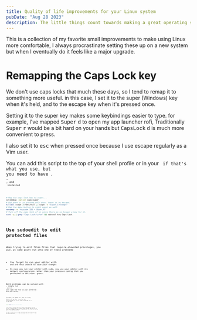 ```yaml
---
title: Quality of life improvements for your Linux system
pubDate: "Aug 28 2023"
description: The little things count towards making a great operating system
---
```


<span class="leadin">This is a collection of my favorite</span> small improvements to make using Linux more comfortable, I always procrastinate setting these up on a new system but when I eventually do it feels like a major upgrade.

# Remapping the Caps Lock key

We don't use caps locks that much these days, so I tend to remap it to something more useful. in this case, I set it to the super (Windows) key when it's held, and to the escape key when it's pressed once.

Setting it to the super key makes some keybindings easier to type. for example, I've mapped <kbd>Super</kbd> <kbd>d</kbd> to open my app launcher rofi, Traditionally <kbd>Super</kbd> <kbd>r</kbd> would be a bit hard on your hands but <kbd>CapsLock</kbd> <kbd>d</kbd> is much more convenient to press.

I also set it to <kbd>esc</kbd> when pressed once because I use escape regularly as a Vim user.

You can add this script to the top of your shell profile or in your <Code lang="bash" code=".xsession" inline /> if that's what you use, but you need to have <Code lang="bash" code="setxkbmap" inline />, <Code lang="bash" code="xmodmap" inline />, <Code lang="bash" code="xset" inline />, and <Code lang="bash" code="xcape" inline /> installed

```bash title=".zshrc"
# Map the caps lock key to super...
setxkbmap -option caps:super
# But when it is pressed only once, treat it as escape.
killall xcape 2>/dev/null ; xcape -e 'Super_L=Escape'
# Map the menu button to right super as well.
xmodmap -e 'keycode 135 = Super_R'
# Turn off the caps lock if on since there is no longer a key for it.
xset -q | grep "Caps Lock:\s*on" && xdotool key Caps_Lock
```

# Use sudoedit to edit protected files

When trying to edit files files that require elevated privileges, you will at some point run into one of these problems

- You forget to run your editor with  <Code code="sudo" lang="bash" /> and are thus unable to save your changes
- In case you run your editor with sudo, you use your editor with its default configuration rather than your precious config that you perfected to oblivion. gross.

Both problems can be solved with <Code lang="bash" code="sudoedit" />, simply run <Code lang="bash" code="sudoedit /etc/your-protected-file.sh" /> and it will open the file in your preferred <Code code="$EDITOR" lang="bash" /> with your config.

In case, it opens in <Code code="nano" lang="bash" /> then you likely didn't set up your <Code code="$EDITOR" lang="bash" /> correctly, add the following line to your shell config and <Code code="source" /> it to fix the issue.

```bash title=".zshrc"
export EDITOR="nvim" # or any other editor
```

I was going to include "setting up simple window manager" into the list but I realized that it's a much larger challenge than the rest of these small changes, if you want to improve your life, look into setting up an i3 or something similar

So that's pretty much it, I hope you enjoyed the article and I'll see you in the next one!
